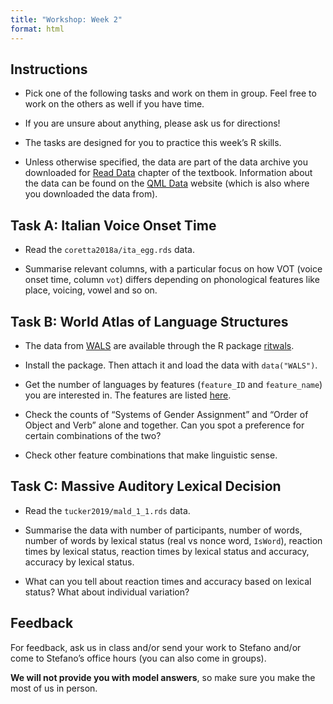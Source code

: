 ```yaml
---
title: "Workshop: Week 2"
format: html
---
```


::: callout-important
## Instructions

-   Pick one of the following tasks and work on them in group. Feel free to work on the others as well if you have time.

-   If you are unsure about anything, please ask us for directions!

-   The tasks are designed for you to practice this week's R skills.

-   Unless otherwise specified, the data are part of the data archive you downloaded for [Read Data](https://stefanocoretta.github.io/qdal/ch-read-data.html) chapter of the textbook. Information about the data can be found on the [QML Data](https://uoelel.github.io/qml-data/) website (which is also where you downloaded the data from).
:::

::: callout-note
## Task A: Italian Voice Onset Time

-   Read the `coretta2018a/ita_egg.rds` data.

-   Summarise relevant columns, with a particular focus on how VOT (voice onset time, column `vot`) differs depending on phonological features like place, voicing, vowel and so on.
:::

::: callout-note
## Task B: World Atlas of Language Structures

-   The data from [WALS](https://wals.info) are available through the R package [ritwals](https://hkauhanen.fi/ritwals/index.html).

-   Install the package. Then attach it and load the data with `data("WALS")`.

-   Get the number of languages by features (`feature_ID` and `feature_name`) you are interested in. The features are listed [here](https://wals.info/feature).

-   Check the counts of "Systems of Gender Assignment" and "Order of Object and Verb" alone and together. Can you spot a preference for certain combinations of the two?

-   Check other feature combinations that make linguistic sense.
:::

::: callout-note
## Task C: Massive Auditory Lexical Decision

-   Read the `tucker2019/mald_1_1.rds` data.

-   Summarise the data with number of participants, number of words, number of words by lexical status (real vs nonce word, `IsWord`), reaction times by lexical status, reaction times by lexical status and accuracy, accuracy by lexical status.

-   What can you tell about reaction times and accuracy based on lexical status? What about individual variation?
:::

::: callout-tip
## Feedback

For feedback, ask us in class and/or send your work to Stefano and/or come to Stefano's office hours (you can also come in groups).

**We will not provide you with model answers**, so make sure you make the most of us in person.
:::
